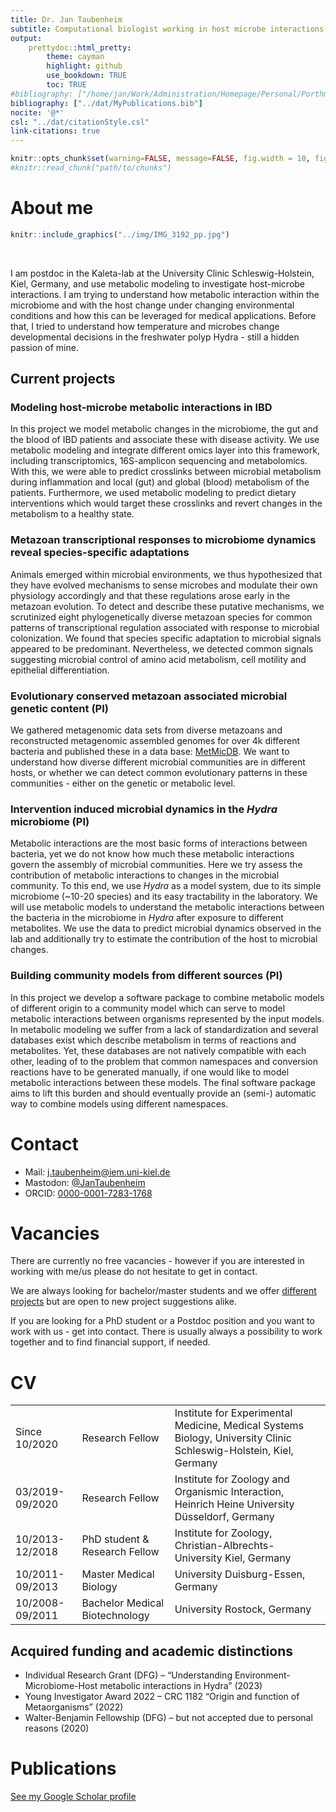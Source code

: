 ```yaml
---
title: Dr. Jan Taubenheim
subtitle: Computational biologist working in host microbe interactions with a specific interest in life-history decisions and phenotypic plasticity.
output: 
    prettydoc::html_pretty: 
        theme: cayman
        highlight: github
        use_bookdown: TRUE
        toc: TRUE
#bibliography: ["/home/jan/Work/Administration/Homepage/Personal/Porthmeus.github.io/MyPublications.bib"]
bibliography: ["../dat/MyPublications.bib"]
nocite: '@*'
csl: "../dat/citationStyle.csl"
link-citations: true
---
```



```r
knitr::opts_chunk$set(warning=FALSE, message=FALSE, fig.width = 10, fig.height=5)
#knitr::read_chunk("path/to/chunks")
```


# About me

:::::: {.cols data-latex=""}

::: {.col data-latex="{0.55\textwidth}"}
```r
knitr::include_graphics("../img/IMG_3192_pp.jpg")
```

:::

::: {.col data-latex="{0.05\textwidth}"}
\ 
<!-- an empty Div (with a white space), serving as
a column separator -->
:::

::: {.col data-latex="{0.4\textwidth}"}

I am postdoc in the Kaleta-lab at the University Clinic Schleswig-Holstein, Kiel, Germany, and use metabolic modeling to investigate host-microbe interactions. I am trying to understand how metabolic interaction within the microbiome and with the host change under changing environmental conditions and how this can be leveraged for medical applications. Before that, I tried to understand how temperature and microbes change developmental decisions in the freshwater polyp Hydra - still a hidden passion of mine.

:::
::::::


## Current projects

### Modeling host-microbe metabolic interactions in IBD

In this project we model metabolic changes in the microbiome, the gut and the blood of IBD patients and associate these with disease activity. We use metabolic modeling and integrate different omics layer into this framework, including transcriptomics, 16S-amplicon sequencing and metabolomics. With this, we were able to predict crosslinks between microbial metabolism during inflammation and local (gut) and global (blood) metabolism of the patients. Furthermore, we used metabolic modeling to predict dietary interventions which would target these crosslinks and revert changes in the metabolism to a healthy state.

### Metazoan transcriptional responses to microbiome dynamics reveal species-specific adaptations

Animals emerged within microbial environments, we thus hypothesized that they have evolved mechanisms to sense microbes and modulate their own physiology accordingly and that these regulations arose early in the metazoan evolution. To detect and describe these putative mechanisms, we scrutinized eight phylogenetically diverse metazoan species for common patterns of transcriptional regulation associated with response to microbial colonization. We found that species specific adaptation to microbial signals appeared to be predominant. Nevertheless, we detected common signals suggesting microbial control of amino acid metabolism, cell motility and epithelial differentiation.

### Evolutionary conserved metazoan associated microbial genetic content (PI)

We gathered metagenomic data sets from diverse metazoans and reconstructed metagenomic assembled genomes for over 4k different bacteria and published these in a data base: [MetMicDB](https://www.metmicdb.uni-kiel.de/). We want to understand how diverse different microbial communities are in different hosts, or whether we can detect common evolutionary patterns in these communities - either on the genetic or metabolic level.

### Intervention induced microbial dynamics in the *Hydra* microbiome (PI)

Metabolic interactions are the most basic forms of interactions between bacteria, yet we do not know how much these metabolic interactions govern the assembly of microbial communities. Here we try assess the contribution of metabolic interactions to changes in the microbial community. To this end, we use *Hydra* as a model system, due to its simple microbiome (~10-20 species) and its easy tractability in the laboratory. We will use metabolic models to understand the metabolic interactions between the bacteria in the microbiome in *Hydra*
 after exposure to different metabolites. We use the data to predict microbial dynamics observed in the lab and additionally try to estimate the contribution of the host to microbial changes.

### Building community models from different sources (PI)

In this project we develop a software package to combine metabolic models of different origin to a community model which can serve to model metabolic interactions between organisms represented by the input models. In metabolic modeling we suffer from a lack of standardization and several databases exist which describe metabolism in terms of reactions and metabolites. Yet, these databases are not natively compatible with each other, leading of to the problem that common namespaces and conversion reactions have to be generated manually, if one would like to model metabolic interactions between these models. The final software package aims to lift this burden and should eventually provide an (semi-) automatic way to combine models using different namespaces.


# Contact

+ Mail: [j.taubenheim@iem.uni-kiel.de](mailto:j.taubenheim@iem.uni-kiel.de)
+ Mastodon: [\@JanTaubenheim](https://mstdn.science/@JanTaubenheim)
- ORCID: [0000-0001-7283-1768](https://orcid.org/0000-0001-7283-1768)

# Vacancies

There are currently no free vacancies - however if you are interested in working with me/us please do not hesitate to get in contact. 

We are always looking for bachelor/master students and we offer [different projects](https://docs.google.com/document/d/11_YLcS413hnhSAfcMI3ouTJTWMBxgQ-ctiOiBYLEm1A/edit) but are open to new project suggestions alike. 

If you are looking for a PhD student or a Postdoc position and you want to work with us - get into contact. There is usually always a possibility to work together and to find financial support, if needed.

# CV

<table>
<tbody>
  <tr>
    <td class="tg-uzvj">Since 10/2020</td>
    <td class="tg-uzvj">Research Fellow</td>
    <td class="tg-uzvj">Institute for Experimental Medicine, Medical Systems Biology, University Clinic Schleswig-Holstein, Kiel, Germany</td>
  </tr>
  <tr>
    <td class="tg-lboi">03/2019-09/2020</td>
    <td class="tg-lboi">Research Fellow</td>
    <td class="tg-lboi">Institute for Zoology and Organismic Interaction, Heinrich Heine University Düsseldorf, Germany</td>
  </tr>
  <tr>
    <td class="tg-lboi">10/2013-12/2018</td>
    <td class="tg-lboi">PhD student &amp; Research Fellow</td>
    <td class="tg-lboi">Institute for Zoology, Christian-Albrechts-University Kiel, Germany</td>
  </tr>
  <tr>
    <td class="tg-lboi">10/2011-09/2013</td>
    <td class="tg-lboi">Master Medical Biology</td>
    <td class="tg-lboi">University Duisburg-Essen, Germany</td>
  </tr>
  <tr>
    <td class="tg-cly1">10/2008-09/2011</td>
    <td class="tg-cly1">Bachelor Medical Biotechnology</td>
    <td class="tg-cly1">University Rostock, Germany</td>
  </tr>
</tbody>
</table>

## Acquired funding and academic distinctions

+ Individual Research Grant (DFG) – “Understanding Environment-Microbiome-Host metabolic interactions in Hydra” (2023)
- Young Investigator Award 2022 – CRC 1182 “Origin and function of Metaorganisms” (2022)
- Walter-Benjamin Fellowship (DFG) – but not accepted due to personal reasons (2020)


# Publications

[See my Google Scholar profile](https://scholar.google.com/citations?user=B5ejjmIAAAAJ&hl=de&oi=ao)
